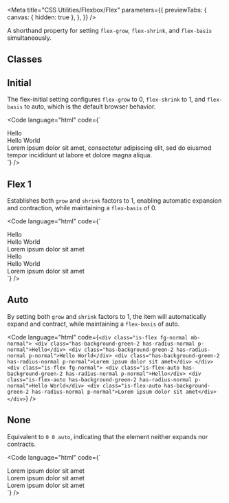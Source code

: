 
<Meta
  title="CSS Utilities/Flexbox/Flex"
  parameters={{
    previewTabs: {
      canvas: { hidden: true },
    },
  }}
/>

<Banner label="Flex" section="CSS Utilities" color="yellow" puzzle />

<Lead>A shorthand property for setting `flex-grow`, `flex-shrink`, and `flex-basis` simultaneously.</Lead>

## Classes

<CssFlexboxFlex />

## Initial

The flex-initial setting configures `flex-grow` to 0, `flex-shrink` to 1, and `flex-basis` to auto, which is the default browser behavior.

<Code
  language="html"
  code={`
<div class="is-flex fg-normal mb-normal">
    <div class="is-flex-initial has-background-green-2 has-radius-normal p-normal">Hello</div>
    <div class="is-flex-initial has-background-green-2 has-radius-normal p-normal">Hello World</div>
    <div class="is-flex-initial has-background-green-2 has-radius-normal p-normal">Lorem ipsum dolor sit amet, consectetur adipiscing elit, sed do eiusmod tempor incididunt ut labore et dolore magna aliqua.</div>
</div>
`}
/>

## Flex 1

Establishes both `grow` and `shrink` factors to 1, enabling automatic expansion and contraction, while maintaining a `flex-basis` of 0.

<Code
  language="html"
  code={`
<div class="is-flex fg-normal mb-normal">
    <div class="has-background-green-2 has-radius-normal p-normal">Hello</div>
    <div class="has-background-green-2 has-radius-normal p-normal">Hello World</div>
    <div class="has-background-green-2 has-radius-normal p-normal">Lorem ipsum dolor sit amet</div>
</div>
<div class="is-flex fg-normal">
    <div class="is-flex-1 has-background-green-2 has-radius-normal p-normal">Hello</div>
    <div class="is-flex-1 has-background-green-2 has-radius-normal p-normal">Hello World</div>
    <div class="is-flex-1 has-background-green-2 has-radius-normal p-normal">Lorem ipsum dolor sit amet</div>
</div>
`}
/>

## Auto

By setting both `grow` and `shrink` factors to 1, the item will automatically expand and contract, while maintaining a `flex-basis` of auto.

<Code
  language="html"
  code={`
    <div class="is-flex fg-normal mb-normal">
        <div class="has-background-green-2 has-radius-normal p-normal">Hello</div>
        <div class="has-background-green-2 has-radius-normal p-normal">Hello World</div>
        <div class="has-background-green-2 has-radius-normal p-normal">Lorem ipsum dolor sit amet</div>
    </div>
    <div class="is-flex fg-normal">
        <div class="is-flex-auto has-background-green-2 has-radius-normal p-normal">Hello</div>
        <div class="is-flex-auto has-background-green-2 has-radius-normal p-normal">Hello World</div>
        <div class="is-flex-auto has-background-green-2 has-radius-normal p-normal">Lorem ipsum dolor sit amet</div>
    </div>
`}
/>

## None

Equivalent to `0 0 auto`, indicating that the element neither expands nor contracts.

<Code
  language="html"
  code={`
<div class="is-flex fg-normal mb-normal">
  <div class="is-flex-1 has-background-green-2 has-radius-normal p-normal">Lorem ipsum dolor sit amet</div>
  <div class="is-flex-none has-background-green-2 has-radius-normal p-normal">Lorem ipsum dolor sit amet</div>
  <div class="is-flex-1 has-background-green-2 has-radius-normal p-normal">Lorem ipsum dolor sit amet</div>
</div>
`}
/>

<Footer>
  <LinkCards>
    <LinkCard
      pageTitle="Foundation/Grid"
      description="The Baloise Design System grid system is a fully responsive and 12 column layout system with six default breakpoints and five container layouts"
    />
    <LinkCard
      pageTitle="Foundation/Design Tokens"
      description="Design tokens serve as the definitive source for naming and storing design choices."
    />
  </LinkCards>
</Footer>
